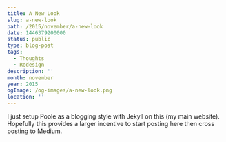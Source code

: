 ```yaml
---
title: A New Look
slug: a-new-look
path: /2015/november/a-new-look
date: 1446379200000
status: public
type: blog-post
tags:
  - Thoughts
  - Redesign
description: ''
month: november
year: 2015
ogImage: /og-images/a-new-look.png
location: ''
---
```




I just setup Poole as a blogging style with Jekyll on this (my main website).
Hopefully this provides a larger incentive to start posting here then cross
posting to Medium.

